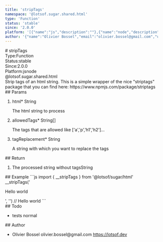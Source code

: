 ```yaml
---
title: 'stripTags'
namespace: '@lotsof.sugar.shared.html'
type: 'Function'
status: 'stable'
since: '2.0.0'
platform: '[{"name":"js","description":""},{"name":"node","description":""}]'
author: '{"name":"Olivier Bossel","email":"olivier.bossel@gmail.com","url":"https://lotsof.dev"}'
---
```

<div class="docmap-mdx">
# stripTags
<div class="_metas">
<div class="_type"><span class="_type-label">Type:</span><span class="_type-value">Function</span></div>
<div class="_status"><span class="_status-label">Status:</span><span class="_status-value -stable">stable</span></div>
<div class="_since"><span class="_since-label">Since:</span><span class="_since-value">2.0.0</span></div>
<div class="_platform"><span class="_platform-label">Platform:</span><span class="_platform-value -js">js</span><span class="_platform-value -node">node</span></div>
</div>
<div class="_namespace">@lotsof.sugar.shared.html</div>
<div class="_description">
Strip tags of an html string.
This is a simple wrapper of the nice &quot;striptags&quot; package that you can find here: https://www.npmjs.com/package/striptags
</div>
<div class="_params">
## Params
<ol class="_list">
<li class="_item">
<span class="_name">html<span class="_required">*</span></span><span class="_default"></span> <span class="_type">String</span>
<p class="_description">The html string to process</p>
</li>
<li class="_item">
<span class="_name">allowedTags<span class="_required">*</span></span><span class="_default"></span> <span class="_type">String&lsqb;&rsqb;</span>
<p class="_description">The tags that are allowed like &lsqb;&apos;a&apos;&comma;&apos;p&apos;&comma;&apos;h1&apos;&comma;&apos;h2&apos;&rsqb;&period;&period;&period;</p>
</li>
<li class="_item">
<span class="_name">tagReplacement<span class="_required">*</span></span><span class="_default"></span> <span class="_type">String</span>
<p class="_description">A string with which you want to replace the tags</p>
</li>
</ol>
</div>
<div class="_return">
## Return
<ol class="_list">
<li class="_item">
<span class="_description">The processed string without tags</span><span class="_default"></span><span class="_type">String</span>
</li>
</ol>
</div>
<div class="_examples">
## Example
```js
import { __stripTags } from '@lotsof/sugar/html'
__stripTags('<p><span>Hello</span> world</p>', '<span>') // <span>Hello</span> world
```
</div>
<div class="_todo">
## Todo
<ul class="_list">
<li class="_item">
<span class="_description">tests</span>
<span class="_priority -normal">normal</span>
</li>
</ul>
</div>
<div class="_author">
## Author
<ul class="_list">
<li class="_item">
<span class="_name">Olivier Bossel</span>
<span class="_email">olivier.bossel@gmail.com</span>
<a href="https://lotsof.dev" target="_blank" class="_url">https://lotsof.dev</a>
</li>
</ul>
</div>
</div>
